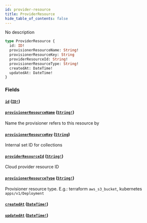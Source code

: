 ```yaml
---
id: provider-resource
title: ProviderResource
hide_table_of_contents: false
---
```



No description

```graphql
type ProviderResource {
  id: ID!
  provisionerResourceName: String!
  provisionerResourceKey: String
  providerResourceId: String!
  provisionerResourceType: String!
  createdAt: DateTime!
  updatedAt: DateTime!
}
```


### Fields

#### [`id`](#) ([`ID!`](/swapi/scalars/id))




#### [`provisionerResourceName`](#) ([`String!`](/swapi/scalars/string))

Name the provisioner refers to this resource by


#### [`provisionerResourceKey`](#) ([`String`](/swapi/scalars/string))

Internal set ID for collections


#### [`providerResourceId`](#) ([`String!`](/swapi/scalars/string))

Cloud provider resource ID


#### [`provisionerResourceType`](#) ([`String!`](/swapi/scalars/string))

Provisioner resource type. E.g.: terraform `aws_s3_bucket`, kubernetes `apps/v1/Deployment`


#### [`createdAt`](#) ([`DateTime!`](/swapi/scalars/date-time))




#### [`updatedAt`](#) ([`DateTime!`](/swapi/scalars/date-time))
